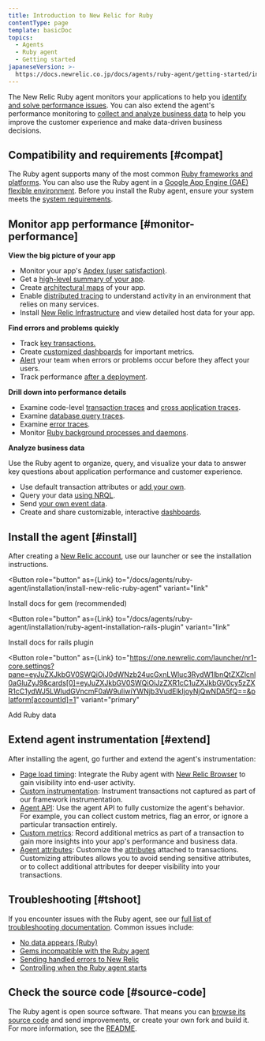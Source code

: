```yaml
---
title: Introduction to New Relic for Ruby
contentType: page
template: basicDoc
topics:
  - Agents
  - Ruby agent
  - Getting started
japaneseVersion: >-
  https://docs.newrelic.co.jp/docs/agents/ruby-agent/getting-started/introduction-new-relic-ruby
---
```



The New Relic Ruby agent monitors your applications to help you [identify and solve performance issues](#monitor-performance). You can also extend the agent's performance monitoring to [collect and analyze business data](#business-data) to help you improve the customer experience and make data-driven business decisions.

## Compatibility and requirements [#compat]

The Ruby agent supports many of the most common [Ruby frameworks and platforms](/docs/agents/ruby-agent/getting-started/supported-frameworks). You can also use the Ruby agent in a [Google App Engine (GAE) flexible environment](/docs/agents/ruby-agent/installation/install-new-relic-ruby-agent-gae-flexible-environment). Before you install the Ruby agent, ensure your system meets the [system requirements](/docs/agents/ruby-agent/getting-started/ruby-agent-compatibility-requirements).

## Monitor app performance [#monitor-performance]

**View the big picture of your app**

* Monitor your app's [Apdex (user satisfaction)](/docs/apm/new-relic-apm/apdex/apdex-measuring-user-satisfaction).
* Get a [high-level summary of your app](/docs/apm/applications-menu/monitoring/apm-overview-page).
* Create [architectural maps](/docs/data-analysis/user-interface-functions/view-your-data/service-maps-visualize-monitor-apps-entire-architecture) of your app.
* Enable [distributed tracing](/docs/apm/distributed-tracing/getting-started/introduction-distributed-tracing) to understand activity in an environment that relies on many services.
* Install [New Relic Infrastructure](/docs/infrastructure) and view detailed host data for your app.

**Find errors and problems quickly**

* Track [key transactions.](/docs/apm/transactions/key-transactions/key-transactions-tracking-important-transactions-or-events)
* Create [customized dashboards](/docs/insights/use-insights-ui/advanced-ui-tasks/add-edit-copy-insights-dashboards) for important metrics.
* [Alert](/docs/alerts/alert-policies/understanding-alert-policies/alerting-new-relic) your team when errors or problems occur before they affect your users.
* Track performance [after a deployment](/docs/agents/ruby-agent/features/recording-deployments-ruby-agent).

**Drill down into performance details**

* Examine code-level [transaction traces](/docs/apm/transactions/transaction-traces/transaction-traces) and [cross application traces](/docs/agents/ruby-agent/features/cross-application-tracing-ruby).
* Examine [database query traces](/docs/apm/transactions/transaction-traces/sql-statements).
* Examine [error traces](/docs/apm/applications-menu/events/viewing-apm-errors-error-traces).
* Monitor [Ruby background processes and daemons](/docs/agents/ruby-agent/background-jobs/monitoring-ruby-background-processes-daemons).

**Analyze business data**

Use the Ruby agent to organize, query, and visualize your data to answer key questions about application performance and customer experience.

* Use default transaction attributes or [add your own](/docs/using-new-relic/data/customize-data/collect-custom-attributes).
* Query your data [using NRQL](/docs/query-your-data/nrql-new-relic-query-language/get-started/introduction-nrql-new-relics-query-language).
* Send [your own event data](/docs/apm/new-relic-apm/getting-started/introduction-apm).
* Create and share customizable, interactive [dashboards](/docs/query-your-data/explore-query-data/dashboards/introduction-new-relic-one-dashboards).

## Install the agent [#install]

After creating a [New Relic account](/docs/subscriptions/creating-your-new-relic-account), use our launcher or see the installation instructions.

<Button
  role="button"
  as={Link}
  to="/docs/agents/ruby-agent/installation/install-new-relic-ruby-agent"
  variant="link"
>
  Install docs for gem (recommended)
</Button>

<Button
  role="button"
  as={Link}
  to="/docs/agents/ruby-agent/installation/ruby-agent-installation-rails-plugin"
  variant="link"
>
  Install docs for rails plugin
</Button>

<Button
  role="button"
  as={Link}
  to="https://one.newrelic.com/launcher/nr1-core.settings?pane=eyJuZXJkbGV0SWQiOiJ0dWNzb24ucGxnLWluc3RydW1lbnQtZXZlcnl0aGluZyJ9&cards[0]=eyJuZXJkbGV0SWQiOiJzZXR1cC1uZXJkbGV0cy5zZXR1cC1ydWJ5LWludGVncmF0aW9uIiwiYWNjb3VudElkIjoyNjQwNDA5fQ==&platform[accountId]=1"
  variant="primary"
>
  Add Ruby data
</Button>

## Extend agent instrumentation [#extend]

After installing the agent, go further and extend the agent's instrumentation:

* [Page load timing](/docs/agents/ruby-agent/features/page-load-timing-ruby): Integrate the Ruby agent with [New Relic Browser](/docs/browser/new-relic-browser/getting-started/new-relic-browser) to gain visibility into end-user activity.
* [Custom instrumentation](/docs/agents/ruby-agent/features/ruby-custom-instrumentation): Instrument transactions not captured as part of our framework instrumentation.
* [Agent API](/docs/agents/ruby-agent/customization/ruby-agent-api-guide): Use the agent API to fully customize the agent's behavior. For example, you can collect custom metrics, flag an error, or ignore a particular transaction entirely.
* [Custom metrics](/docs/agents/ruby-agent/features/ruby-custom-metrics): Record additional metrics as part of a transaction to gain more insights into your app's performance and business data.
* [Agent attributes](/docs/agents/ruby-agent/attributes/ruby-agent-attributes): Customize the [attributes](/docs/agents/manage-apm-agents/agent-metrics/agent-attributes) attached to transactions. Customizing attributes allows you to avoid sending sensitive attributes, or to collect additional attributes for deeper visibility into your transactions.

## Troubleshooting [#tshoot]

If you encounter issues with the Ruby agent, see our [full list of troubleshooting documentation](/docs/agents/ruby-agent/troubleshooting). Common issues include:

* [No data appears (Ruby)](/docs/agents/ruby-agent/troubleshooting/no-data-appears-ruby)
* [Gems incompatible with the Ruby agent](/docs/agents/ruby-agent/troubleshooting/incompatible-gems)
* [Sending handled errors to New Relic](/docs/agents/ruby-agent/troubleshooting/sending-new-relic-handled-errors)
* [Controlling when the Ruby agent starts](/docs/agents/ruby-agent/troubleshooting/controlling-when-ruby-agent-starts)

## Check the source code [#source-code]

The Ruby agent is open source software. That means you can [browse its source code](https://github.com/newrelic/newrelic-ruby-agent "Link opens in a new window.") and send improvements, or create your own fork and build it. For more information, see the [README](https://github.com/newrelic/newrelic-ruby-agent/blob/main/README.md "Link opens in a new window.").
